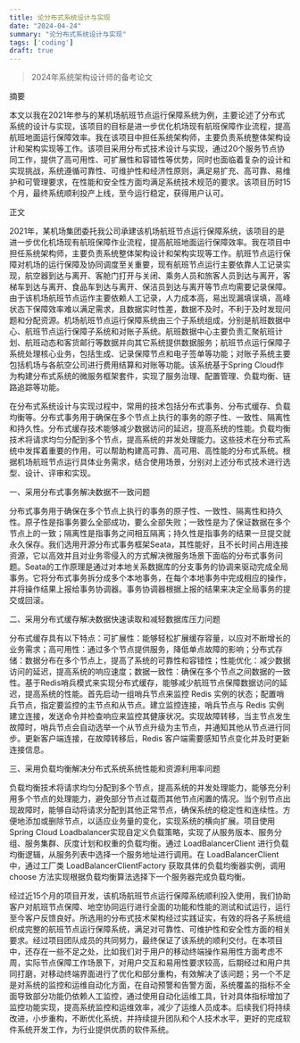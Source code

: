 ```yaml
---
title: 论分布式系统设计与实现
date: "2024-04-24"
summary: "论分布式系统设计与实现"
tags: ['coding']
draft: true
---
```


> 2024年系统架构设计师的备考论文

摘要

本文以我在2021年参与的某机场航班节点运行保障系统为例，主要论述了分布式系统的设计与实现，该项目的目标是进一步优化机场现有航班保障作业流程，提高航班地面运行保障效率。我在该项目中担任系统架构师，主要负责系统整体架构设计和架构实现等工作。该项目采用分布式技术设计与实现，通过20个服务节点协同工作，提供了高可用性、可扩展性和容错性等优势，同时也面临着复杂的设计和实现挑战，系统遵循可靠性、可维护性和经济性原则，满足易扩充、高可靠、易维护和可管理要求，在性能和安全性方面均满足系统技术规范的要求。该项目历时15个月，最终系统顺利投产上线，至今运行稳定，获得用户认可。

正文

2021年，某机场集团委托我公司承建该机场航班节点运行保障系统，该项目的是进一步优化机场现有航班保障作业流程，提高航班地面运行保障效率。我在项目中担任系统架构师，主要负责系统整体架构设计和架构实现等工作。航班节点运行保障对机场的运行保障及协同调度至关重要，现有航班节点运行主要依靠人工记录实现，航空器到达与离开、客舱门打开与关闭、乘务人员和旅客人员到达与离开，客梯车到达与离开、食品车到达与离开、保洁员到达与离开等节点均需要记录保障。由于该机场航班节点运作主要依赖人工记录，人力成本高，易出现漏填误填，高峰状态下保障效率难以满足需求，且数据实时性差，数据不及时，不利于及时发现问题和分配资源。机场航班节点运行保障系统由三个子系统组成，分别是航班数据中心、航班节点运行保障子系统和对账子系统。航班数据中心主要负责汇聚航班计划、航班动态和客货邮行等数据并向其它系统提供数据服务；航班节点运行保障子系统处理核心业务，包括生成、记录保障节点和电子签单等功能；对账子系统主要包括机场与各航空公司进行费用结算和对账等功能。该系统基于Spring Cloud作为构建分布式系统的微服务框架套件，实现了服务治理、配置管理、负载均衡、链路追踪等功能。

在分布式系统设计与实现过程中，常用的技术包括分布式事务、分布式缓存、负载均衡等。分布式事务用于确保在多个节点上执行的事务的原子性、一致性、隔离性和持久性。分布式缓存技术能够减少数据访问的延迟，提高系统的性能。负载均衡技术将请求均匀分配到多个节点，提高系统的并发处理能力。这些技术在分布式系统中发挥着重要的作用，可以帮助构建高可靠、高可用、高性能的分布式系统。根据机场航班节点运行具体业务需求，结合使用场景，分别对上述分布式技术进行选型、设计、评审和实现。

一、采用分布式事务解决数据不一致问题

分布式事务用于确保在多个节点上执行的事务的原子性、一致性、隔离性和持久性。原子性是指事务要么全部成功，要么全部失败；一致性是为了保证数据在多个节点上的一致；隔离性是指事务之间相互隔离；持久性是指事务的结果一旦提交就永久保存。我们选用开源分布式事务框架Seata，其性能好，且不长时间占用连接资源，它以高效并且对业务零侵入的方式解决微服务场景下面临的分布式事务问题。Seata的工作原理是通过对本地关系数据库的分支事务的协调来驱动完成全局事务。它将分布式事务拆分成多个本地事务，在每个本地事务中完成相应的操作，并将操作结果上报给事务协调器。事务协调器根据上报的结果来决定全局事务的提交或回滚。

二、采用分布式缓存解决数据快速读取和减轻数据库压力问题

分布式缓存具有以下特点：可扩展性：能够轻松扩展缓存容量，以应对不断增长的业务需求；高可用性：通过多个节点提供服务，降低单点故障的影响；分布式存储：数据分布在多个节点上，提高了系统的可靠性和容错性；性能优化：减少数据访问的延迟，提高系统的响应速度；数据一致性：确保在多个节点之间数据的一致性。基于Redis哨兵模式来实现分布式缓存，能够减少航班节点保障数据访问的延迟，提高系统的性能。首先启动一组哨兵节点来监控 Redis 实例的状态；配置哨兵节点，指定要监控的主节点和从节点。建立监控连接，哨兵节点与 Redis 实例建立连接，发送命令并检查响应来监控其健康状况。实现故障转移，当主节点发生故障时，哨兵节点会自动选举一个从节点升级为主节点，并通知其他从节点进行同步。更新客户端连接，在故障转移后，Redis 客户端需要感知节点变化并及时更新连接信息。

三、采用负载均衡解决分布式系统系统性能和资源利用率问题

负载均衡技术将请求均匀分配到多个节点，提高系统的并发处理能力，能够充分利用多个节点的处理能力，避免部分节点过载而其他节点闲置的情况。当个别节点出现故障时，能够自动将请求分配到其他正常节点，确保系统的稳定性和连续性。方便地添加或删除节点，以适应业务量的变化，实现系统的横向扩展。项目使用Spring Cloud Loadbalancer实现自定义负载策略，实现了从服务版本、服务分组、服务集群、灰度计划和权重的负载均衡。通过 LoadBalancerClient 进行负载均衡逻辑，从服务列表中选择一个服务地址进行调用。在 LoadBalancerClient 中，通过工厂类 LoadBalancerClientFactory 获取具体的负载均衡器实例，调用 choose 方法实现根据负载均衡算法选择下一个服务器完成负载均衡。

经过近15个月的项目开发，该机场航班节点运行保障系统顺利投入使用，我们协助客户对航班节点保障、地空协同运行进行全面的功能和性能的测试和试运行，运行至今客户反馈良好。所选用的分布式技术架构经过实践证实，有效的将各子系统组织成完整的航班节点运行保障系统，满足对可靠性、可维护性和安全性方面的相关要求。经过项目团队成员的共同努力，最终保证了该系统的顺利交付。在本项目中，还存在一些不足之处，比如我们对于用户的移动终端操作易用性方面考虑不周，实际节点保障工作场景下，对用户交互和易用性要求较高，后期经过和用户共同打磨，对移动终端界面进行了优化和部分重构，有效解决了该问题；另一个不足是对系统的监控和运维自动化方面，在自动预警和告警方面，系统覆盖的指标不全面导致部分功能仍依赖人工监控，通过使用自动化运维工具，针对具体指标增加了监控功能实现，提高系统监控和运维效率，减少了运维人员成本。后续我们将持续改进，小步重构，不断优化系统，并持续提升团队和个人技术水平，更好的完成软件系统开发工作，为行业提供优质的软件系统。